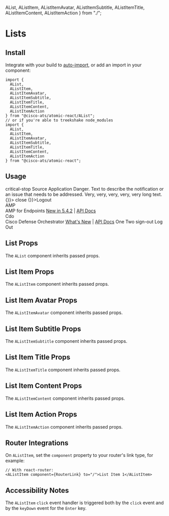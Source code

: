 
  AList,
  AListItem,
  AListItemAvatar,
  AListItemSubtitle,
  AListItemTitle,
  AListItemContent,
  AListItemAction
} from "./";

<Meta title="Components/Lists" component={AList} />

# Lists

## Install

Integrate with your build to [auto-import](?path=/docs/getting-started--page#integrating), or add an import in your component:

```
import {
  AList,
  AListItem,
  AListItemAvatar,
  AListItemSubtitle,
  AListItemTitle,
  AListItemContent,
  AListItemAction
} from "@cisco-ats/atomic-react/AList";
// or if you're able to treekshake node_modules
import {
  AList,
  AListItem,
  AListItemAvatar,
  AListItemSubtitle,
  AListItemTitle,
  AListItemContent,
  AListItemAction
} from "@cisco-ats/atomic-react";
```

## Usage

<Canvas>
  <Story name="usage-1">
    <AList className="mr-2">
      <AListItem twoLine>
        <AListItemAvatar>
          <AIcon size={16} className="status-red--text">
            critical-stop
          </AIcon>
        </AListItemAvatar>
        <AListItemContent>
          <AListItemTitle>Source Application</AListItemTitle>
          <AListItemSubtitle>
            Danger. Text to describe the notification or an issue that needs to
            be addressed. Very, very, very, very, very long text.
          </AListItemSubtitle>
        </AListItemContent>
        <AListItemAction>
          <AButton tertiaryAlt icon onClick={() => {}}>
            <AIcon size={10}>close</AIcon>
          </AButton>
        </AListItemAction>
      </AListItem>
      <ADivider light className="ma-0" />
      <AListItem onClick={() => {}}>Logout</AListItem>
    </AList>
  </Story>
  <Story name="usage-2">
    <AList className="ml-2 mr-2 pl-2">
      <AListItem twoLine>
        <AListItemAvatar className="ma-2 ml-0">
          <div
            className="d-flex align-center justify-center"
            style={{
              width: 48,
              height: 48,
              color: "#f2f2f2",
              borderRadius: 4,
              backgroundColor: "#750b76"
            }}>
            AMP
          </div>
        </AListItemAvatar>
        <AListItemContent>
          <AListItemTitle>AMP for Endpoints</AListItemTitle>
          <AListItemSubtitle>
            <a href="#">New in 5.4.2</a> | <a href="#">API Docs</a>
          </AListItemSubtitle>
        </AListItemContent>
      </AListItem>
      <ADivider light className="ma-0" />
      <AListItem twoLine>
        <AListItemAvatar className="ma-2 ml-0">
          <div
            className="d-flex align-center justify-center ma-0"
            style={{
              width: 48,
              height: 48,
              color: "#f2f2f2",
              borderRadius: 4,
              backgroundColor: "#191970"
            }}>
            Cdo
          </div>
        </AListItemAvatar>
        <AListItemContent>
          <AListItemTitle>Cisco Defense Orchestrator</AListItemTitle>
          <AListItemSubtitle>
            <a href="#">What's New</a> | <a href="#">API Docs</a>
          </AListItemSubtitle>
        </AListItemContent>
      </AListItem>
    </AList>
  </Story>
  <Story name="usage-3">
    <AList className="ml-2">
      <AListItem href="#" target="_blank">
        One
      </AListItem>
      <AListItem href="#" target="_blank">
        Two
      </AListItem>
      <AListItem twoLine href="#" target="_blank">
        <AListItemAvatar>
          <AIcon size={16}>sign-out</AIcon>
        </AListItemAvatar>
        <AListItemContent>Log Out</AListItemContent>
      </AListItem>
    </AList>
  </Story>
</Canvas>

## List Props

The `AList` component inherits passed props.

<ArgsTable of={AList} />

## List Item Props

The `AListItem` component inherits passed props.

<ArgsTable of={AListItem} />

## List Item Avatar Props

The `AListItemAvatar` component inherits passed props.

<ArgsTable of={AListItemAvatar} />

## List Item Subtitle Props

The `AListItemSubtitle` component inherits passed props.

<ArgsTable of={AListItemSubtitle} />

## List Item Title Props

The `AListItemTitle` component inherits passed props.

<ArgsTable of={AListItemTitle} />

## List Item Content Props

The `AListItemContent` component inherits passed props.

<ArgsTable of={AListItem} />

## List Item Action Props

The `AListItemAction` component inherits passed props.

<ArgsTable of={AListItemAction} />

## Router Integrations

On `AListItem`, set the `component` property to your router's link type, for example:

```
// With react-router:
<AListItem component={RouterLink} to="/">List Item 1</AListItem>
```

## Accessibility Notes

The `AListItem` `click` event handler is triggered both by the `click` event and by the `keyDown` event for the `Enter` key.
